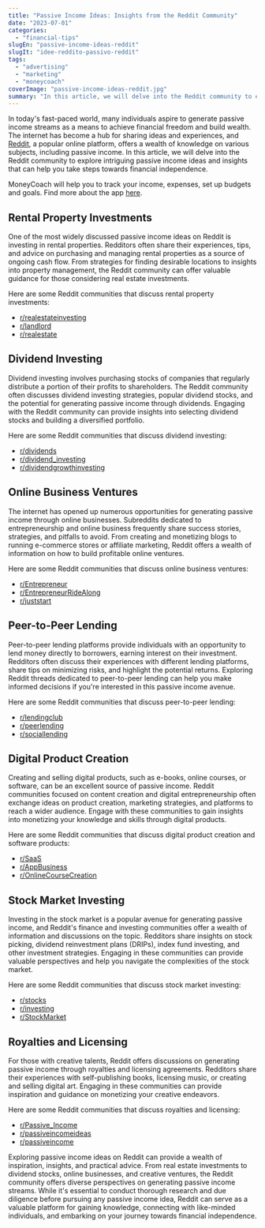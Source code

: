 ```yaml
---
title: "Passive Income Ideas: Insights from the Reddit Community"
date: "2023-07-01"
categories: 
  - "financial-tips"
slugEn: "passive-income-ideas-reddit"
slugIt: "idee-reddito-passivo-reddit"
tags: 
  - "advertising"
  - "marketing"
  - "moneycoach"
coverImage: "passive-income-ideas-reddit.jpg"
summary: "In this article, we will delve into the Reddit community to explore intriguing passive income ideas and insights that can help you take steps towards financial independence."
---
```

In today's fast-paced world, many individuals aspire to generate passive income streams as a means to achieve financial freedom and build wealth. The internet has become a hub for sharing ideas and experiences, and [Reddit](https://reddit.com), a popular online platform, offers a wealth of knowledge on various subjects, including passive income. In this article, we will delve into the Reddit community to explore intriguing passive income ideas and insights that can help you take steps towards financial independence.

<AppDownloadLink>MoneyCoach</AppDownloadLink> will help you to track your income, expenses, set up budgets and goals. Find more about the app [here](/).

## Rental Property Investments
One of the most widely discussed passive income ideas on Reddit is investing in rental properties. Redditors often share their experiences, tips, and advice on purchasing and managing rental properties as a source of ongoing cash flow. From strategies for finding desirable locations to insights into property management, the Reddit community can offer valuable guidance for those considering real estate investments.

Here are some Reddit communities that discuss rental property investments:
- [r/realestateinvesting](https://www.reddit.com/r/realestateinvesting/)
- [r/landlord](https://www.reddit.com/r/Landlord/)
- [r/realestate](https://www.reddit.com/r/RealEstate/)


## Dividend Investing
Dividend investing involves purchasing stocks of companies that regularly distribute a portion of their profits to shareholders. The Reddit community often discusses dividend investing strategies, popular dividend stocks, and the potential for generating passive income through dividends. Engaging with the Reddit community can provide insights into selecting dividend stocks and building a diversified portfolio.

Here are some Reddit communities that discuss dividend investing:
- [r/dividends](https://www.reddit.com/r/dividends/)
- [r/dividend_investing](https://www.reddit.com/r/dividend_investing/)
- [r/dividendgrowthinvesting](https://www.reddit.com/r/dividendgrowthinvesting/)

## Online Business Ventures
The internet has opened up numerous opportunities for generating passive income through online businesses. Subreddits dedicated to entrepreneurship and online business frequently share success stories, strategies, and pitfalls to avoid. From creating and monetizing blogs to running e-commerce stores or affiliate marketing, Reddit offers a wealth of information on how to build profitable online ventures.

Here are some Reddit communities that discuss online business ventures:
- [r/Entrepreneur](https://www.reddit.com/r/Entrepreneur/)
- [r/EntrepreneurRideAlong](https://www.reddit.com/r/EntrepreneurRideAlong/)
- [r/juststart](https://www.reddit.com/r/juststart/)


## Peer-to-Peer Lending
Peer-to-peer lending platforms provide individuals with an opportunity to lend money directly to borrowers, earning interest on their investment. Redditors often discuss their experiences with different lending platforms, share tips on minimizing risks, and highlight the potential returns. Exploring Reddit threads dedicated to peer-to-peer lending can help you make informed decisions if you're interested in this passive income avenue.

Here are some Reddit communities that discuss peer-to-peer lending:
- [r/lendingclub](https://www.reddit.com/r/lendingclub/)
- [r/peerlending](https://www.reddit.com/r/peerlending/)
- [r/sociallending](https://www.reddit.com/r/sociallending/)


## Digital Product Creation
Creating and selling digital products, such as e-books, online courses, or software, can be an excellent source of passive income. Reddit communities focused on content creation and digital entrepreneurship often exchange ideas on product creation, marketing strategies, and platforms to reach a wider audience. Engage with these communities to gain insights into monetizing your knowledge and skills through digital products.

Here are some Reddit communities that discuss digital product creation and software products:
- [r/SaaS](https://www.reddit.com/r/SaaS/)
- [r/AppBusiness](https://www.reddit.com/r/AppBusiness/)
- [r/OnlineCourseCreation](https://www.reddit.com/r/OnlineCourseCreation/)


## Stock Market Investing
Investing in the stock market is a popular avenue for generating passive income, and Reddit's finance and investing communities offer a wealth of information and discussions on the topic. Redditors share insights on stock picking, dividend reinvestment plans (DRIPs), index fund investing, and other investment strategies. Engaging in these communities can provide valuable perspectives and help you navigate the complexities of the stock market.

Here are some Reddit communities that discuss stock market investing:
- [r/stocks](https://www.reddit.com/r/stocks/)
- [r/investing](https://www.reddit.com/r/investing/)
- [r/StockMarket](https://www.reddit.com/r/StockMarket/)

## Royalties and Licensing
For those with creative talents, Reddit offers discussions on generating passive income through royalties and licensing agreements. Redditors share their experiences with self-publishing books, licensing music, or creating and selling digital art. Engaging in these communities can provide inspiration and guidance on monetizing your creative endeavors.

Here are some Reddit communities that discuss royalties and licensing:
- [r/Passive_Income](https://www.reddit.com/r/Passive_Income/)
- [r/passiveincomeideas](https://www.reddit.com/r/passiveincomeideas/)
- [r/passiveincome](https://www.reddit.com/r/passiveincome/)

Exploring passive income ideas on Reddit can provide a wealth of inspiration, insights, and practical advice. From real estate investments to dividend stocks, online businesses, and creative ventures, the Reddit community offers diverse perspectives on generating passive income streams. While it's essential to conduct thorough research and due diligence before pursuing any passive income idea, Reddit can serve as a valuable platform for gaining knowledge, connecting with like-minded individuals, and embarking on your journey towards financial independence.